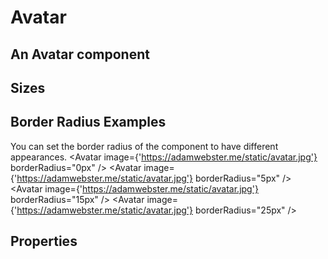 

<Meta title="FusedComponents / Avatar" component={Avatar} />

# Avatar

## An Avatar component 

## Sizes 
<Preview>
    <Avatar  image={'https://adamwebster.me/static/avatar.jpg'} size="24px" />
    <Avatar  image={'https://adamwebster.me/static/avatar.jpg'} size="32px" />
    <Avatar  image={'https://adamwebster.me/static/avatar.jpg'} size="48px" />
    <Avatar  image={'https://adamwebster.me/static/avatar.jpg'} size="96px" />
</Preview>

## Border Radius Examples
You can set the border radius of the component to have different appearances.
<Preview>
    <Avatar  image={'https://adamwebster.me/static/avatar.jpg'} borderRadius="0px" />
    <Avatar  image={'https://adamwebster.me/static/avatar.jpg'} borderRadius="5px" />
    <Avatar  image={'https://adamwebster.me/static/avatar.jpg'} borderRadius="15px" />
    <Avatar  image={'https://adamwebster.me/static/avatar.jpg'} borderRadius="25px" />
</Preview>

## Properties

<Props of={Avatar} />
